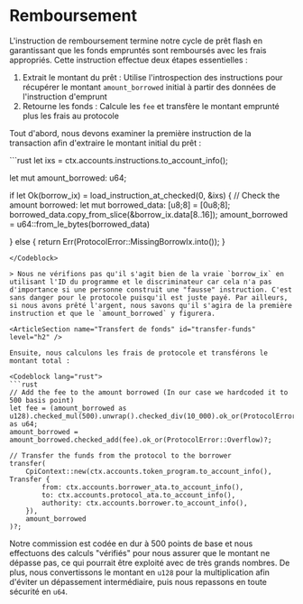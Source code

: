 # Remboursement

L'instruction de remboursement termine notre cycle de prêt flash en garantissant que les fonds empruntés sont remboursés avec les frais appropriés. Cette instruction effectue deux étapes essentielles :
1. Extrait le montant du prêt : Utilise l'introspection des instructions pour récupérer le montant `amount_borrowed` initial à partir des données de l'instruction d'emprunt
2. Retourne les fonds : Calcule les `fee` et transfère le montant emprunté plus les frais au protocole

<ArticleSection name="Introspection des Instructions" id="instruction-introspection" level="h2" />

Tout d'abord, nous devons examiner la première instruction de la transaction afin d'extraire le montant initial du prêt :

<Codeblock lang="rust">
```rust
let ixs = ctx.accounts.instructions.to_account_info();

let mut amount_borrowed: u64;

if let Ok(borrow_ix) = load_instruction_at_checked(0, &ixs) {
    // Check the amount borrowed:
    let mut borrowed_data: [u8;8] = [0u8;8];
    borrowed_data.copy_from_slice(&borrow_ix.data[8..16]);
    amount_borrowed = u64::from_le_bytes(borrowed_data)

} else {
    return Err(ProtocolError::MissingBorrowIx.into());
}
```
</Codeblock>

> Nous ne vérifions pas qu'il s'agit bien de la vraie `borrow_ix` en utilisant l'ID du programme et le discriminateur car cela n'a pas d'importance si une personne construit une "fausse" instruction. C'est sans danger pour le protocole puisqu'il est juste payé. Par ailleurs, si nous avons prêté l'argent, nous savons qu'il s'agira de la première instruction et que le `amount_borrowed` y figurera.

<ArticleSection name="Transfert de fonds" id="transfer-funds" level="h2" />

Ensuite, nous calculons les frais de protocole et transférons le montant total :

<Codeblock lang="rust">
```rust
// Add the fee to the amount borrowed (In our case we hardcoded it to 500 basis point)
let fee = (amount_borrowed as u128).checked_mul(500).unwrap().checked_div(10_000).ok_or(ProtocolError::Overflow)? as u64;
amount_borrowed = amount_borrowed.checked_add(fee).ok_or(ProtocolError::Overflow)?;

// Transfer the funds from the protocol to the borrower
transfer(
    CpiContext::new(ctx.accounts.token_program.to_account_info(), Transfer {
        from: ctx.accounts.borrower_ata.to_account_info(),
        to: ctx.accounts.protocol_ata.to_account_info(),
        authority: ctx.accounts.borrower.to_account_info(),
    }), 
    amount_borrowed
)?;
```
</Codeblock>

Notre commission est codée en dur à 500 points de base et nous effectuons des calculs "vérifiés" pour nous assurer que le montant ne dépasse pas, ce qui pourrait être exploité avec de très grands nombres. De plus, nous convertissons le montant en `u128` pour la multiplication afin d'éviter un dépassement intermédiaire, puis nous repassons en toute sécurité en `u64`.